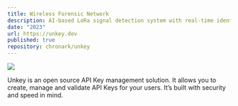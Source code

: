 ```yaml
---
title: Wireless Forensic Network
description: AI-based LoRa signal detection system with real-time identification and frequency extraction using a feed-forward neural network.Implemented Python scripts for integration with an SDR (Software-Defined Radio) and designed a web GUI for user-friendly interaction
date: "2023"
url: https://unkey.dev
published: true
repository: chronark/unkey
---
```


[![](https://unkey.dev/images/landing/app.png)](https://planetfall.io)

Unkey is an open source API Key management solution. It allows you to create, manage and validate API Keys for your users. It’s built with security and speed in mind.
